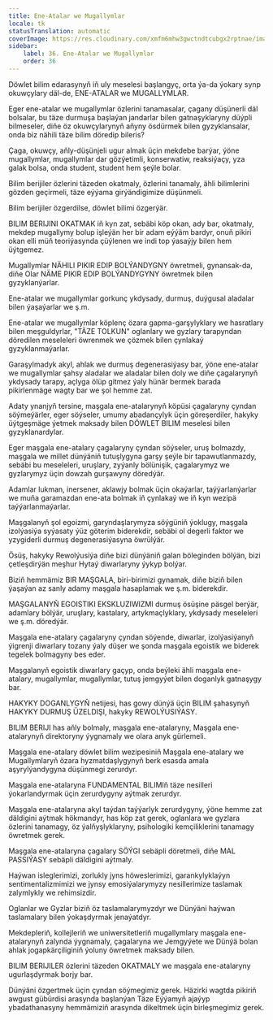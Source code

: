 ```yaml
---
title: Ene-Atalar we Mugallymlar
locale: tk
statusTranslation: automatic
coverImage: https://res.cloudinary.com/xmfm6mhw3gwctndtcubgx2rptnae/image/upload/v1740337243/small_cover_educacion_fundamental_a051170f1c.webp
sidebar:
    label: 36. Ene-Atalar we Mugallymlar
    order: 36
---
```

Döwlet bilim edarasynyň iň uly meselesi başlangyç, orta ýa-da ýokary synp okuwçylary däl-de, ENE-ATALAR we MUGALLYMLAR.

Eger ene-atalar we mugallymlar özlerini tanamasalar, çagany düşünerli däl bolsalar, bu täze durmuşa başlaýan jandarlar bilen gatnaşyklaryny düýpli bilmeseler, diňe öz okuwçylarynyň aňyny ösdürmek bilen gyzyklansalar, onda biz nähili täze bilim döredip bileris?

Çaga, okuwçy, aňly-düşünjeli ugur almak üçin mekdebe barýar, ýöne mugallymlar, mugallymlar dar gözýetimli, konserwatiw, reaksiýaçy, yza galak bolsa, onda student, student hem şeýle bolar.

Bilim berijiler özlerini täzeden okatmaly, özlerini tanamaly, ähli bilimlerini gözden geçirmeli, täze eýýama girýändigimize düşünmeli.

Bilim berijiler özgerdilse, döwlet bilimi özgerýär.

BILIM BERIJINI OKATMAK iň kyn zat, sebäbi köp okan, ady bar, okatmaly, mekdep mugallymy bolup işleýän her bir adam eýýäm bardyr, onuň pikiri okan elli müň teoriýasynda çüýlenen we indi top ýasaýjy bilen hem üýtgemez.

Mugallymlar NÄHILI PIKIR EDIP BOLÝANDYGNY öwretmeli, gynansak-da, diňe Olar NÄME PIKIR EDIP BOLÝANDYGYNY öwretmek bilen gyzyklanýarlar.

Ene-atalar we mugallymlar gorkunç ykdysady, durmuş, duýgusal aladalar bilen ýaşaýarlar we ş.m.

Ene-atalar we mugallymlar köplenç özara gapma-garşylyklary we hasratlary bilen meşguldyrlar, "TÄZE TOLKUN" oglanlary we gyzlary tarapyndan döredilen meseleleri öwrenmek we çözmek bilen çynlakaý gyzyklanmaýarlar.

Garaşylmadyk akyl, ahlak we durmuş degenerasiýasy bar, ýöne ene-atalar we mugallymlar şahsy aladalar we aladalar bilen doly we diňe çagalarynyň ykdysady tarapy, açlyga ölüp gitmez ýaly hünär bermek barada pikirlenmäge wagty bar we şol hemme zat.

Adaty ynanjyň tersine, maşgala ene-atalarynyň köpüsi çagalaryny çyndan söýmeýärler, eger söýseler, umumy abadançylyk üçin göreşerdiler, hakyky üýtgeşmäge ýetmek maksady bilen DÖWLET BILIM meselesi bilen gyzyklanardylar.

Eger maşgala ene-atalary çagalaryny çyndan söýseler, uruş bolmazdy, maşgala we millet dünýäniň tutuşlygyna garşy şeýle bir tapawutlanmazdy, sebäbi bu meseleleri, uruşlary, zyýanly bölünişik, çagalarymyz we gyzlarymyz üçin dowzah gurşawyny döredýär.

Adamlar lukman, inersener, aklawjy bolmak üçin okaýarlar, taýýarlanýarlar we muňa garamazdan ene-ata bolmak iň çynlakaý we iň kyn wezipä taýýarlanmaýarlar.

Maşgalanyň şol egoizmi, garyndaşlarymyza söýgüniň ýoklugy, maşgala izolýasiýa syýasaty ýüz göterim biderekdir, sebäbi ol degerli faktor we yzygiderli durmuş degenerasiýasyna öwrülýär.

Ösüş, hakyky Rewolýusiýa diňe bizi dünýäniň galan böleginden bölýän, bizi çetleşdirýän meşhur Hytaý diwarlaryny ýykyp bolýar.

Biziň hemmämiz BIR MAŞGALA, biri-birimizi gynamak, diňe biziň bilen ýaşaýan az sanly adamy maşgala hasaplamak we ş.m. biderekdir.

MAŞGALANYŇ EGOISTIKI EKSKLUZIWIZMI durmuş ösüşine päsgel berýär, adamlary bölýär, uruşlary, kastalary, artykmaçlyklary, ykdysady meseleleri we ş.m. döredýär.

Maşgala ene-atalary çagalaryny çyndan söýende, diwarlar, izolýasiýanyň ýigrenji diwarlary tozany ýaly düşer we şonda maşgala egoistik we biderek tegelek bolmagyny bes eder.

Maşgalanyň egoistik diwarlary gaçyp, onda beýleki ähli maşgala ene-atalary, mugallymlar, mugallymlar, tutuş jemgyýet bilen doganlyk gatnaşygy bar.

HAKYKY DOGANLYGYŇ netijesi, has gowy dünýä üçin BILIM şahasynyň HAKYKY DURMUŞ ÜZELDIŞI, hakyky REWOLÝUSIÝASY.

BILIM BERIJI has aňly bolmaly, maşgala ene-atalaryny, Maşgala ene-atalarynyň direktoryny ýygnamaly we olara anyk gürlemeli.

Maşgala ene-atalary döwlet bilim wezipesiniň Maşgala ene-atalary we Mugallymlaryň özara hyzmatdaşlygynyň berk esasda amala aşyrylýandygyna düşünmegi zerurdyr.

Maşgala ene-atalaryna FUNDAMENTAL BILIMIň täze nesilleri ýokarlandyrmak üçin zerurdygyny aýtmak zerurdyr.

Maşgala ene-atalaryna akyl taýdan taýýarlyk zerurdygyny, ýöne hemme zat däldigini aýtmak hökmandyr, has köp zat gerek, oglanlara we gyzlara özlerini tanamagy, öz ýalňyşlyklaryny, psihologiki kemçiliklerini tanamagy öwretmek gerek.

Maşgala ene-atalaryna çagalary SÖÝGI sebäpli döretmeli, diňe MAL PASSIÝASY sebäpli däldigini aýtmaly.

Haýwan isleglerimizi, zorlukly jyns höweslerimizi, garankylyklaýyn sentimentalizmimizi we jynsy emosiýalarymyzy nesillerimize taslamak zalymlykly we rehimsizdir.

Oglanlar we Gyzlar biziň öz taslamalarymyzdyr we Dünýäni haýwan taslamalary bilen ýokaşdyrmak jenaýatdyr.

Mekdepleriň, kollejleriň we uniwersitetleriň mugallymlary maşgala ene-atalarynyň zalynda ýygnamaly, çagalaryna we Jemgyýete we Dünýä bolan ahlak jogapkärçiliginiň ýoluny öwretmek maksady bilen.

BILIM BERIJILER özlerini täzeden OKATMALY we maşgala ene-atalaryny ugurlaşdyrmak borjy bar.

Dünýäni özgertmek üçin çyndan söýmegimiz gerek. Häzirki wagtda pikiriň awgust gübürdisi arasynda başlanýan Täze Eýýamyň ajaýyp ybadathanasyny hemmämiziň arasynda dikeltmek üçin birleşmegimiz gerek.

